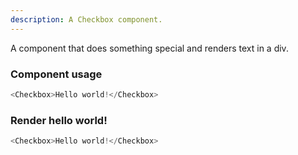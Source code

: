 ```yaml
---
description: A Checkbox component.
---
```



A component that does something special and renders text in a div.

### Component usage
```js
<Checkbox>Hello world!</Checkbox>
```

### Render hello world!

```js live
<Checkbox>Hello world!</Checkbox>
```
